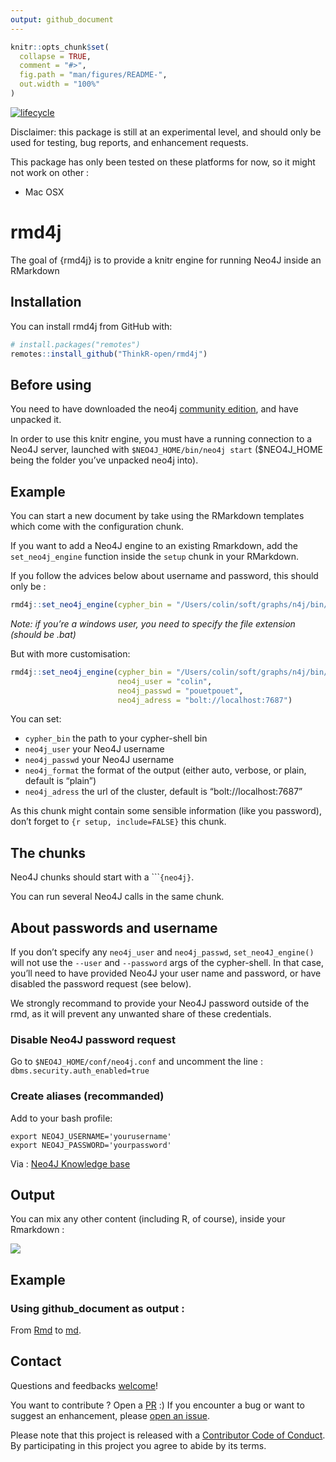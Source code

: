 ```yaml
---
output: github_document
---
```


<!-- README.md is generated from README.Rmd. Please edit that file -->

```r
knitr::opts_chunk$set(
  collapse = TRUE,
  comment = "#>",
  fig.path = "man/figures/README-",
  out.width = "100%"
)
```

[![lifecycle](https://img.shields.io/badge/lifecycle-experimental-orange.svg)](https://www.tidyverse.org/lifecycle/#experimental)

Disclaimer: this package is still at an experimental level, and should only be used for testing, bug reports, and enhancement requests. 

This package has only been tested on these platforms for now, so it might not work on other : 

+ Mac OSX

# rmd4j

The goal of {rmd4j} is to provide a knitr engine for running Neo4J inside an RMarkdown

## Installation

You can install rmd4j from GitHub with:

```r
# install.packages("remotes")
remotes::install_github("ThinkR-open/rmd4j")
```

## Before using 

You need to have downloaded the neo4j [community edition](https://neo4j.com/download/other-releases/), and have unpacked it. 

In order to use this knitr engine, you must have a running connection to a Neo4J server, launched with `$NEO4J_HOME/bin/neo4j start` ($NEO4J_HOME being the folder you've unpacked neo4j into).

## Example

You can start a new document by take using the RMarkdown templates which come with the configuration chunk. 

If you want to add a Neo4J engine to an existing Rmarkdown, add the `set_neo4j_engine` function inside the `setup` chunk in your RMarkdown. 

If you follow the advices below about username and password, this should only be : 

```r
rmd4j::set_neo4j_engine(cypher_bin = "/Users/colin/soft/graphs/n4j/bin/cypher-shell")
```

_Note: if you're a windows user, you need to specify the file extension (should be .bat)_ 

But with more customisation:

```r
rmd4j::set_neo4j_engine(cypher_bin = "/Users/colin/soft/graphs/n4j/bin/cypher-shell", 
                        neo4j_user = "colin", 
                        neo4j_passwd = "pouetpouet", 
                        neo4j_adress = "bolt://localhost:7687")
```

You can set: 

+ `cypher_bin` the path to your cypher-shell bin
+ `neo4j_user` your Neo4J username
+ `neo4j_passwd` your Neo4J username
+ `neo4j_format` the format of the output (either auto, verbose, or plain, default is "plain")
+ `neo4j_adress` the url of the cluster, default is "bolt://localhost:7687"

As this chunk might contain some sensible information (like you password), don't forget to `{r setup, include=FALSE}` this chunk. 

## The chunks 

Neo4J chunks should start with a ````{neo4j}`. 

You can run several Neo4J calls in the same chunk. 

## About passwords and username

If you don't specify any `neo4j_user` and `neo4j_passwd`, `set_neo4J_engine()` will not use the `--user` and `--password` args of the cypher-shell. In that case, you'll need to have provided Neo4J your user name and password, or have disabled the password request (see below). 

We strongly recommand to provide your Neo4J password outside of the rmd, as it will prevent any unwanted share of these credentials. 

### Disable Neo4J password request 

Go to `$NEO4J_HOME/conf/neo4j.conf` and uncomment the line : `dbms.security.auth_enabled=true`


### Create aliases (recommanded)

Add to your bash profile: 

```
export NEO4J_USERNAME='yourusername'
export NEO4J_PASSWORD='yourpassword'
```

Via : [Neo4J Knowledge base](https://neo4j.com/developer/kb/how-do-i-authenticate-with-cypher-shell-without-specifying-the-username-and-password-on-the-command-line/)

## Output 

You can mix any other content (including R, of course), inside your Rmarkdown : 

![](READMEfig/rmd4j.png)

## Example 

### Using github_document as output : 

From [Rmd](https://github.com/ColinFay/neo4Jplayground/blob/master/colintracks.Rmd) to [md](https://github.com/ColinFay/neo4Jplayground/blob/master/colintracks.md). 

## Contact

Questions and feedbacks [welcome](mailto:colin@thinkr.fr)!

You want to contribute ? Open a [PR](https://github.com/thinkr/rmd4j/pulls) :) If you encounter a bug or want to suggest an enhancement, please [open an issue](https://github.com/thinkr/rmd4j/issues).


  Please note that this project is released with a [Contributor Code of Conduct](CODE_OF_CONDUCT.md).
  By participating in this project you agree to abide by its terms.
